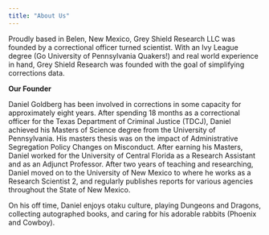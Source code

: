 ```yaml
---
title: "About Us"
---
```


Proudly based in Belen, New Mexico, Grey Shield Research LLC was founded by a correctional officer turned scientist. With an Ivy League degree (Go University of Pennsylvania Quakers!) and real world experience in hand, Grey Shield Research was founded with the goal of simplifying corrections data.

**Our Founder**

Daniel Goldberg has been involved in corrections in some capacity for approximately eight years. After spending 18 months as a correctional officer for the Texas Department of Criminal Justice (TDCJ), Daniel achieved his Masters of Science degree from the University of Pennsylvania. His masters thesis was on the impact of Administrative Segregation Policy Changes on Misconduct. After earning his Masters, Daniel worked for the University of Central Florida as a Research Assistant and as an Adjunct Professor. After two years of teaching and researching, Daniel moved on to the University of New Mexico to where he works as a Research Scientist 2, and regularly publishes reports for various agencies throughout the State of New Mexico.

On his off time, Daniel enjoys otaku culture, playing Dungeons and Dragons, collecting autographed books, and caring for his adorable rabbits (Phoenix and Cowboy).

```         
```
